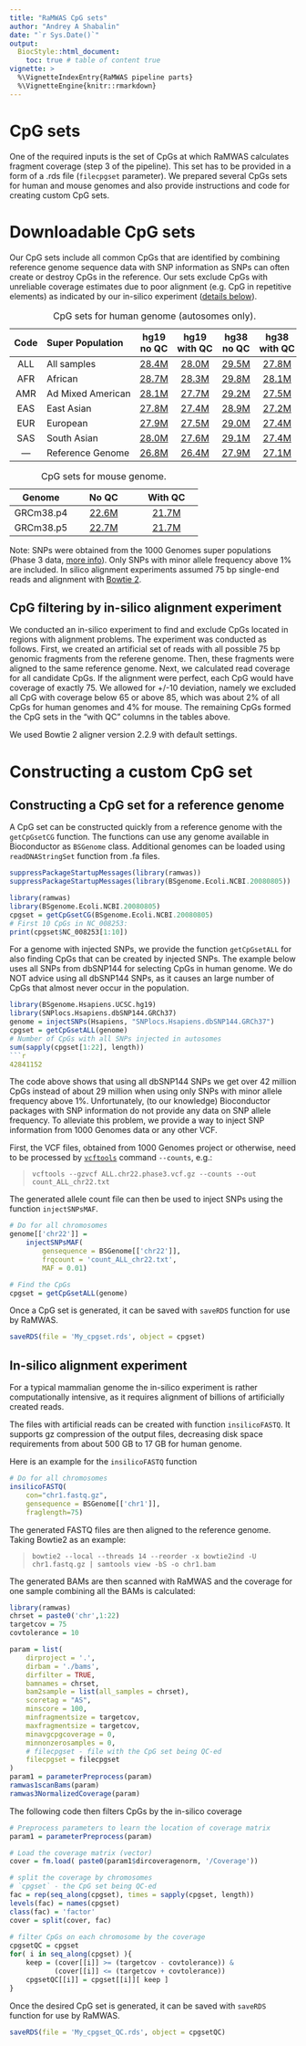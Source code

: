 ```yaml
---
title: "RaMWAS CpG sets"
author: "Andrey A Shabalin"
date: "`r Sys.Date()`"
output:
  BiocStyle::html_document:
    toc: true # table of content true
vignette: >
  %\VignetteIndexEntry{RaMWAS pipeline parts}
  %\VignetteEngine{knitr::rmarkdown}
---
```


# CpG sets

One of the required inputs is 
the set of CpGs at which RaMWAS 
calculates fragment coverage
(step 3 of the pipeline). 
This set has to be provided 
in a form of a .rds file (`filecpgset` parameter).
We prepared several CpGs sets for 
human and mouse genomes and also 
provide instructions and code for creating custom CpG sets.

# Downloadable CpG sets

Our CpG sets include all common CpGs that are identified by combining
reference genome sequence data with SNP information 
as SNPs can often create or destroy CpGs in the reference. 
Our sets exclude CpGs with unreliable coverage estimates due to 
poor alignment (e.g. CpG in repetitive elements) 
as indicated by our in-silico experiment ([details below](#insilico)).

Code | Super\ Population | hg19 no\ QC | hg19 with\ QC | hg38 no\ QC | hg38 with\ QC
:---:|:---|:---:|:---:|:---:|:---:
ALL | All samples | [28.4M](http://shabal.in/RaMWAS/cpgset_ALL_hg19_MAF_0.01_chr1-22.rds "28,368,579 CpGs, 31.1 MB file") | [28.0M](http://shabal.in/RaMWAS/cpgset_ALL_hg19_MAF_0.01_chr1-22_bowtie2_75bp.rds "27,985,891 CpGs, 30.8 MB file") | [29.5M](http://shabal.in/RaMWAS/cpgset_ALL_hg38_MAF_0.01_chr1-22.rds "29,469,696 CpGs, 32.3 MB file") | [27.8M](http://shabal.in/RaMWAS/cpgset_ALL_hg38_MAF_0.01_chr1-22_bowtie2_75bp.rds "27,789,753 CpGs, 30.7 MB file") 
AFR | African | [28.7M](http://shabal.in/RaMWAS/cpgset_AFR_hg19_MAF_0.01_chr1-22.rds "28,697,922 CpGs, 31.5 MB file") | [28.3M](http://shabal.in/RaMWAS/cpgset_AFR_hg19_MAF_0.01_chr1-22_bowtie2_75bp.rds "28,312,550 CpGs, 31.1 MB file") | [29.8M](http://shabal.in/RaMWAS/cpgset_AFR_hg38_MAF_0.01_chr1-22.rds "29,797,951 CpGs, 32.6 MB file") | [28.1M](http://shabal.in/RaMWAS/cpgset_AFR_hg38_MAF_0.01_chr1-22_bowtie2_75bp.rds "28,108,517 CpGs, 31.0 MB file") 
AMR | Ad\ Mixed\ American | [28.1M](http://shabal.in/RaMWAS/cpgset_AMR_hg19_MAF_0.01_chr1-22.rds "28,083,940 CpGs, 30.9 MB file") | [27.7M](http://shabal.in/RaMWAS/cpgset_AMR_hg19_MAF_0.01_chr1-22_bowtie2_75bp.rds "27,703,792 CpGs, 30.5 MB file") | [29.2M](http://shabal.in/RaMWAS/cpgset_AMR_hg38_MAF_0.01_chr1-22.rds "29,185,829 CpGs, 32.0 MB file") | [27.5M](http://shabal.in/RaMWAS/cpgset_AMR_hg38_MAF_0.01_chr1-22_bowtie2_75bp.rds "27,515,085 CpGs, 30.4 MB file") 
EAS | East Asian | [27.8M](http://shabal.in/RaMWAS/cpgset_EAS_hg19_MAF_0.01_chr1-22.rds "27,806,911 CpGs, 30.6 MB file") | [27.4M](http://shabal.in/RaMWAS/cpgset_EAS_hg19_MAF_0.01_chr1-22_bowtie2_75bp.rds "27,429,290 CpGs, 30.2 MB file") | [28.9M](http://shabal.in/RaMWAS/cpgset_EAS_hg38_MAF_0.01_chr1-22.rds "28,909,399 CpGs, 31.8 MB file") | [27.2M](http://shabal.in/RaMWAS/cpgset_EAS_hg38_MAF_0.01_chr1-22_bowtie2_75bp.rds "27,248,407 CpGs, 30.1 MB file") 
EUR | European | [27.9M](http://shabal.in/RaMWAS/cpgset_EUR_hg19_MAF_0.01_chr1-22.rds "27,924,665 CpGs, 30.7 MB file") | [27.5M](http://shabal.in/RaMWAS/cpgset_EUR_hg19_MAF_0.01_chr1-22_bowtie2_75bp.rds "27,546,110 CpGs, 30.4 MB file") | [29.0M](http://shabal.in/RaMWAS/cpgset_EUR_hg38_MAF_0.01_chr1-22.rds "29,027,050 CpGs, 31.9 MB file") | [27.4M](http://shabal.in/RaMWAS/cpgset_EUR_hg38_MAF_0.01_chr1-22_bowtie2_75bp.rds "27,361,657 CpGs, 30.2 MB file") 
SAS | South Asian | [28.0M](http://shabal.in/RaMWAS/cpgset_SAS_hg19_MAF_0.01_chr1-22.rds "27,979,088 CpGs, 30.8 MB file") | [27.6M](http://shabal.in/RaMWAS/cpgset_SAS_hg19_MAF_0.01_chr1-22_bowtie2_75bp.rds "27,599,943 CpGs, 30.4 MB file") | [29.1M](http://shabal.in/RaMWAS/cpgset_SAS_hg38_MAF_0.01_chr1-22.rds "29,081,038 CpGs, 31.9 MB file") | [27.4M](http://shabal.in/RaMWAS/cpgset_SAS_hg38_MAF_0.01_chr1-22_bowtie2_75bp.rds "27,413,926 CpGs, 30.3 MB file") 
--- | Reference\ Genome | [26.8M](http://shabal.in/RaMWAS/cpgset_ref_hg19_chr1-22.rds "26,752,702 CpGs, 29.6 MB file") | [26.4M](http://shabal.in/RaMWAS/cpgset_ref_hg19_chr1-22_bowtie2_75bp.rds "26,396,375 CpGs, 29.2 MB file") | [27.9M](http://shabal.in/RaMWAS/cpgset_ref_hg38_chr1-22.rds "27,852,739 CpGs, 30.7 MB file") | [27.1M](http://shabal.in/RaMWAS/cpgset_ref_hg38_chr1-22_bowtie2_75bp.rds "27,083,315 CpGs, 30.0 MB file") 

Table: CpG sets for human genome (autosomes only).


Genome | No\ QC | With\ QC
:---:|:---:|:---:
GRCm38.p4 | [22.6M](http://shabal.in/RaMWAS/cpgset_GRCm38.p4.rds "22,607,414 CpGs, 26.1 MB file") | [21.7M](http://shabal.in/RaMWAS/cpgset_GRCm38.p4_bowtie2_75bp.rds "21,689,478 CpGs, 25.1 MB file") 
GRCm38.p5 | [22.7M](http://shabal.in/RaMWAS/cpgset_GRCm38.p5.rds "22,651,390 CpGs, 26.1 MB file") | [21.7M](http://shabal.in/RaMWAS/cpgset_GRCm38.p5_bowtie2_75bp.rds "21,726,529 CpGs, 25.2 MB file") 

Table: CpG sets for mouse genome.

Note: SNPs were obtained from the 1000 Genomes super populations (Phase 3 data, [more info](http://www.internationalgenome.org/category/population/)). 
Only SNPs with minor allele frequency above 1% are included. 
In silico alignment experiments assumed 75 bp single-end reads and alignment with [Bowtie 2](http://bowtie-bio.sourceforge.net/bowtie2/manual.shtml).

## CpG filtering by in-silico alignment experiment {#insilico}

We conducted an in-silico experiment to find and exclude 
CpGs located in regions with alignment problems.
The experiment was conducted as follows.
First, we created an artificial set of reads 
with all possible 75 bp genomic fragments 
from the referene genome. 
Then, these fragments were aligned to the same reference genome.
Next, we calculated read coverage for all candidate CpGs.
If the alignment were perfect, 
each CpG would have coverage of exactly 75.
We allowed for +/-10 deviation, namely 
we excluded all CpG with coverage below 65 or above 85, 
which was about 2% of all CpGs for human genomes and 4% for mouse.
The remaining CpGs formed the CpG sets in the "with\ QC" columns in the tables above.

We used Bowtie 2 aligner version 2.2.9 with default settings.

# Constructing a custom CpG set

## Constructing a CpG set for a reference genome

A CpG set can be constructed quickly from a reference genome with the `getCpGsetCG` function.
The functions can use any genome available in Bioconductor as `BSGenome` class.
Additional genomes can be loaded using `readDNAStringSet` function from .fa files.

```r
suppressPackageStartupMessages(library(ramwas))
suppressPackageStartupMessages(library(BSgenome.Ecoli.NCBI.20080805))
```

```r
library(ramwas)
library(BSgenome.Ecoli.NCBI.20080805)
cpgset = getCpGsetCG(BSgenome.Ecoli.NCBI.20080805)
# First 10 CpGs in NC_008253:
print(cpgset$NC_008253[1:10])
```

For a genome with injected SNPs, we provide the function `getCpGsetALL` for also finding CpGs that can be created by injected SNPs.
The example below uses all SNPs from dbSNP144 for selecting CpGs in human genome.
We do NOT advice using all dbSNP144 SNPs, as it causes an large number of CpGs that almost never occur in the population.

```r
library(BSgenome.Hsapiens.UCSC.hg19)
library(SNPlocs.Hsapiens.dbSNP144.GRCh37)
genome = injectSNPs(Hsapiens, "SNPlocs.Hsapiens.dbSNP144.GRCh37")
cpgset = getCpGsetALL(genome)
# Number of CpGs with all SNPs injected in autosomes
sum(sapply(cpgset[1:22], length))
```r
42841152
```


The code above shows that using all dbSNP144 SNPs 
we get over 42 million CpGs instead of 
about 29 million when using only 
SNPs with minor allele frequency above 1%.
Unfortunately, (to our knowledge) Bioconductor packages with SNP information 
do not provide any data on SNP allele frequency.
To alleviate this problem, we provide a way 
to inject SNP information from 1000 Genomes data or any other VCF.

First, the VCF files, obtained from 1000 Genomes project or otherwise, 
need to be processed by 
[`vcftools`](https://vcftools.github.io/man_latest.html)
command `--counts`, e.g.:

> `vcftools --gzvcf ALL.chr22.phase3.vcf.gz --counts --out count_ALL_chr22.txt`

The generated allele count file can then be used to inject SNPs using the function `injectSNPsMAF`.

```r
# Do for all chromosomes
genome[['chr22']] = 
    injectSNPsMAF(
        gensequence = BSGenome[['chr22']],
        frqcount = 'count_ALL_chr22.txt',
        MAF = 0.01)

# Find the CpGs
cpgset = getCpGsetALL(genome)
```

Once a CpG set is generated, it can be saved with `saveRDS` function for use by RaMWAS.

```r
saveRDS(file = 'My_cpgset.rds', object = cpgset)
```

## In-silico alignment experiment

For a typical mammalian genome
the in-silico experiment is rather computationally intensive, 
as it requires alignment of billions of artificially created reads.

The files with artificial reads can be created with function `insilicoFASTQ`.
It supports gz compression of the output files, 
decreasing disk space requirements from about 500 GB to 17 GB for human genome.

Here is an example for the `insilicoFASTQ` function

```r
# Do for all chromosomes
insilicoFASTQ(
    con="chr1.fastq.gz",
    gensequence = BSGenome[['chr1']],
    fraglength=75)
```

The generated FASTQ files are then aligned to the reference genome.
Taking Bowtie2 as an example:

> `bowtie2 --local --threads 14 --reorder -x bowtie2ind -U chr1.fastq.gz | samtools view -bS -o chr1.bam`

The generated BAMs are then scanned with RaMWAS and the coverage for one sample combining all the BAMs is calculated:

```r
library(ramwas)
chrset = paste0('chr',1:22)
targetcov = 75
covtolerance = 10

param = list(
	dirproject = '.',
	dirbam = './bams',
	dirfilter = TRUE,
	bamnames = chrset,
	bam2sample = list(all_samples = chrset),
	scoretag = "AS",
	minscore = 100,
	minfragmentsize = targetcov,
	maxfragmentsize = targetcov,
	minavgcpgcoverage = 0,
	minnonzerosamples = 0,
	# filecpgset - file with the CpG set being QC-ed
	filecpgset = filecpgset
)
param1 = parameterPreprocess(param)
ramwas1scanBams(param)
ramwas3NormalizedCoverage(param)
```

The following code then filters CpGs by the in-silico coverage

```r
# Preprocess parameters to learn the location of coverage matrix
param1 = parameterPreprocess(param)

# Load the coverage matrix (vector)
cover = fm.load( paste0(param1$dircoveragenorm, '/Coverage'))

# split the coverage by chromosomes
# `cpgset` - the CpG set being QC-ed
fac = rep(seq_along(cpgset), times = sapply(cpgset, length))
levels(fac) = names(cpgset)
class(fac) = 'factor'
cover = split(cover, fac)
	
# filter CpGs on each chromosome by the coverage
cpgsetQC = cpgset
for( i in seq_along(cpgset) ){
    keep = (cover[[i]] >= (targetcov - covtolerance)) & 
           (cover[[i]] <= (targetcov + covtolerance))
    cpgsetQC[[i]] = cpgset[[i]][ keep ]
}
```

Once the desired CpG set is generated, it can be saved with `saveRDS` function for use by RaMWAS.

```r
saveRDS(file = 'My_cpgset_QC.rds', object = cpgsetQC)
```

